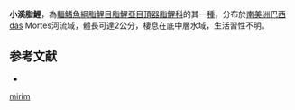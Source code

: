 {{Speciesbox
| status = NE
| status_system = IUCN3.1
| genus = Characidium
| species = mirim
| authority = [[Netto-Ferraira,_Birindelli_&_Buckup|Netto-Ferraira, Birindelli & Buckup]], 2013
| synonyms = 
}}
'''小溪脂鯉'''，為[[輻鰭魚綱|輻鰭魚綱]][[脂鯉目|脂鯉目]][[脂鯉亞目|脂鯉亞目]][[頂器脂鯉科|頂器脂鯉科]]的其一[[種|種]]，分布於[[南美洲|南美洲]][[巴西|巴西]]das Mortes河流域，體長可達2公分，棲息在底中層水域，生活習性不明。

==参考文献==
{{refbegin}}
*{{FishBase_species|genus=Characidium|species=mirim|year=2013|month=9}}
{{refend}}
{{Taxonbar|from=Q21252798}}

[[Category:溪脂鯉屬|mirim]]
